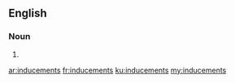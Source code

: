 ==English==

===Noun===
{{head|en}}

# {{plural of|inducement}}

[[ar:inducements]]
[[fr:inducements]]
[[ku:inducements]]
[[my:inducements]]
